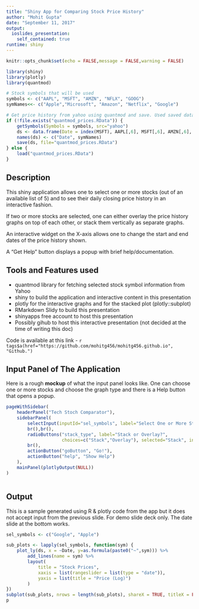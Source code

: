 ```yaml
---
title: "Shiny App for Comparing Stock Price History"
author: "Mohit Gupta"
date: "September 11, 2017"
output: 
  ioslides_presentation: 
    self_contained: true
runtime: shiny
---
```


```r
knitr::opts_chunk$set(echo = FALSE,message = FALSE,warning = FALSE)
```

```r
library(shiny)
library(plotly) 
library(quantmod)

# Stock symbols that will be used 
symbols <- c("AAPL", "MSFT", "AMZN", "NFLX", "GOOG")
symNames<<- c("Apple","Microsoft", "Amazon", "Netflix", "Google")

# Get price history from yahoo using quantmod and save. Used saved data if available.
if (!file.exists("quantmod_prices.RData")) {
	getSymbols(Symbols = symbols, src="yahoo")
	ds <- data.frame(Date = index(MSFT), AAPL[,6], MSFT[,6], AMZN[,6], NFLX[,6], GOOG[,6])
	names(ds) <- c("Date", symNames)
	save(ds, file="quantmod_prices.RData")
} else {
	load("quantmod_prices.RData")
}

```
## Description
This shiny application allows one to select one or more stocks (out of an available list of 5) and to see their daily closing price history in an interactive fashion.  

If two or more stocks are selected, one can either overlay the price history graphs on top of each other, or stack them vertically as separate graphs.  

An interactive widget on the X-axis allows one to change the start and end dates of the price history shown.  

A "Get Help" button displays a popup with brief help/documentation.

## Tools and Features used  
- quantmod library for fetching selected stock symbol information from Yahoo
- shiny to build the application and interactive content in this presentation
- plotly for the interactive graphs and for the stacked plot (plotly::subplot)
- RMarkdown Slidy to build this presentation
- shinyapps free account to host this presentation
- Possibly gihub to host this interactive presentation (not decided at the time of writing this doc)  

Code is available at this link - `r tags$a(href="https://github.com/mohitg456/mohitg456.github.io", "Github.")`


## Input Panel of The Application  
Here is a rough **mockup** of what the input panel looks like.  One can choose one or more stocks and choose the graph type and there is a Help button that opens a popup.
```r
pageWithSidebar(
	headerPanel("Tech Stoch Comparator"),
	sidebarPanel(
		selectInput(inputId="sel_symbols", label="Select One or More Stocks", choices=symNames, multiple=TRUE),
		br(),br(),
		radioButtons("stack_type", label="Stack or Overlay?", 
					 choices=c("Stack","Overlay"), selected="Stack", inline=TRUE),
		br(),
		actionButton("goButton", "Go!"),
		actionButton("help", "Show Help")
	),
	mainPanel(plotlyOutput(NULL))
)



```

## Output  
This is a sample generated using R & plotly code from the app but it does not accept input from the previous slide.  For demo slide deck only.  The date slide at the bottom works.  
```r

sel_symbols <- c("Google", "Apple")

sub_plots <- lapply(sel_symbols, function(sym) {
	plot_ly(ds, x = ~Date, y=as.formula(paste0("~",sym))) %>%
		add_lines(name = sym) %>% 
		layout(
			title = "Stock Prices",
			xaxis = list(rangeslider = list(type = "date")),
			yaxis = list(title = "Price (Log)")
		)
})
subplot(sub_plots, nrows = length(sub_plots), shareX = TRUE, titleX = FALSE)
p
```

